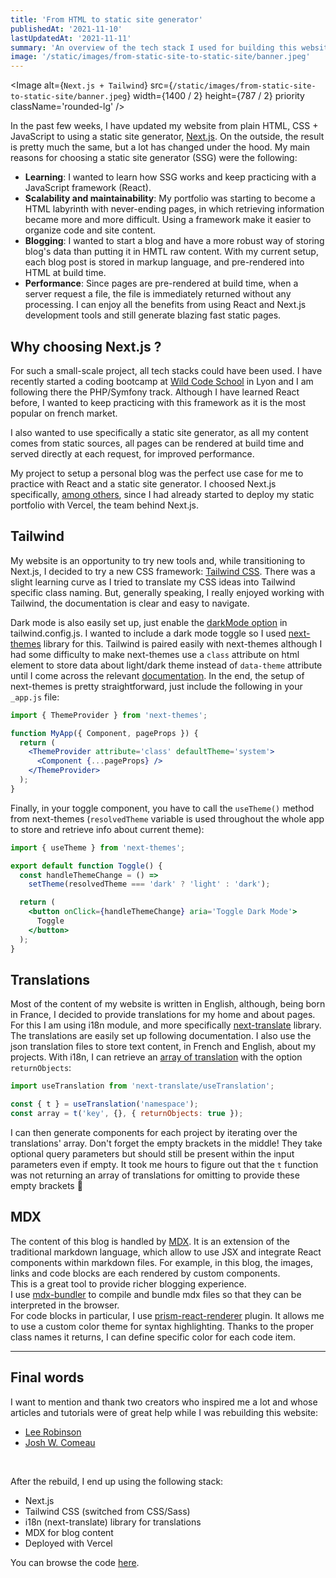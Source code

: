 ```yaml
---
title: 'From HTML to static site generator'
publishedAt: '2021-11-10'
lastUpdatedAt: '2021-11-11'
summary: 'An overview of the tech stack I used for building this website, and some of the challenges I faced during the process.'
image: '/static/images/from-static-site-to-static-site/banner.jpeg'
---
```


<Image
  alt={`Next.js + Tailwind`}
  src={`/static/images/from-static-site-to-static-site/banner.jpeg`}
  width={1400 / 2}
  height={787 / 2}
  priority
  className='rounded-lg'
/>

In the past few weeks, I have updated my website from plain HTML, CSS + JavaScript to using a static site generator, [Next.js](https://nextjs.org/). On the outside, the result is pretty much the same, but a lot has changed under the hood. My main reasons for choosing a static site generator (SSG) were the following:

- **Learning**: I wanted to learn how SSG works and keep practicing with a JavaScript framework (React).
- **Scalability and maintainability**: My portfolio was starting to become a HTML labyrinth with never-ending pages, in which retrieving information became more and more difficult. Using a framework make it easier to organize code and site content.
- **Blogging**: I wanted to start a blog and have a more robust way of storing blog's data than putting it in HMTL raw content. With my current setup, each blog post is stored in markup language, and pre-rendered into HTML at build time.
- **Performance**: Since pages are pre-rendered at build time, when a server request a file, the file is immediately returned without any processing. I can enjoy all the benefits from using React and Next.js development tools and still generate blazing fast static pages.

## Why choosing Next.js ?

For such a small-scale project, all tech stacks could have been used. I have recently started a coding bootcamp at [Wild Code School](https://www.wildcodeschool.com/en-GB/courses/web-development-course-full-time/lyon) in Lyon and I am following there the PHP/Symfony track. Although I have learned React before, I wanted to keep practicing with this framework as it is the most popular on french market.

I also wanted to use specifically a static site generator, as all my content comes from static sources, all pages can be rendered at build time and served directly at each request, for improved performance.

My project to setup a personal blog was the perfect use case for me to practice with React and a static site generator. I choosed Next.js specifically, [among others](https://jamstack.org/generators/), since I had already started to deploy my static portfolio with Vercel, the team behind Next.js.

## Tailwind

My website is an opportunity to try new tools and, while transitioning to Next.js, I decided to try a new CSS framework: [Tailwind CSS](https://tailwindcss.com/). There was a slight learning curve as I tried to translate my CSS ideas into Tailwind specific class naming. But, generally speaking, I really enjoyed working with Tailwind, the documentation is clear and easy to navigate.

Dark mode is also easily set up, just enable the [darkMode option](https://tailwindcss.com/docs/dark-mode) in tailwind.config.js. I wanted to include a dark mode toggle so I used [next-themes](https://github.com/pacocoursey/next-themes) library for this. Tailwind is paired easily with next-themes although I had some difficulty to make next-themes use a `class` attribute on html element to store data about light/dark theme instead of `data-theme` attribute until I come across the relevant [documentation](https://github.com/pacocoursey/next-themes#class-instead-of-data-attribute). In the end, the setup of next-themes is pretty straightforward, just include the following in your `_app.js` file:

```jsx
import { ThemeProvider } from 'next-themes';

function MyApp({ Component, pageProps }) {
  return (
    <ThemeProvider attribute='class' defaultTheme='system'>
      <Component {...pageProps} />
    </ThemeProvider>
  );
}
```

Finally, in your toggle component, you have to call the `useTheme()` method from next-themes (`resolvedTheme` variable is used throughout the whole app to store and retrieve info about current theme):

```jsx
import { useTheme } from 'next-themes';

export default function Toggle() {
  const handleThemeChange = () =>
    setTheme(resolvedTheme === 'dark' ? 'light' : 'dark');

  return (
    <button onClick={handleThemeChange} aria='Toggle Dark Mode'>
      Toggle
    </button>
  );
}
```

## Translations

Most of the content of my website is written in English, although, being born in France, I decided to provide translations for my home and about pages. For this I am using i18n module, and more specifically [next-translate](https://github.com/vinissimus/next-translate) library. The translations are easily set up following documentation. I also use the json translation files to store text content, in French and English, about my projects. With i18n, I can retrieve an [array of translation](https://github.com/vinissimus/next-translate#7-nested-translations) with the option `returnObjects`:

```jsx
import useTranslation from 'next-translate/useTranslation';

const { t } = useTranslation('namespace');
const array = t('key', {}, { returnObjects: true });
```

I can then generate components for each project by iterating over the translations' array. Don't forget the empty brackets in the middle! They take optional query parameters but should still be present within the input parameters even if empty. It took me hours to figure out that the `t` function was not returning an array of translations for omitting to provide these empty brackets 🤯

## MDX

The content of this blog is handled by [MDX](https://mdxjs.com/). It is an extension of the traditional markdown language, which allow to use JSX and integrate React components within markdown files. For example, in this blog, the images, links and code blocks are each rendered by custom components.  
This is a great tool to provide richer blogging experience.  
I use [mdx-bundler](https://github.com/kentcdodds/mdx-bundler) to compile and bundle mdx files so that they can be interpreted in the browser.  
For code blocks in particular, I use [prism-react-renderer](https://github.com/FormidableLabs/prism-react-renderer) plugin. It allows me to use a custom color theme for syntax highlighting. Thanks to the proper class names it returns, I can define specific color for each code item.

---

## Final words

I want to mention and thank two creators who inspired me a lot and whose articles and tutorials were of great help while I was rebuilding this website:

- [Lee Robinson](https://leerob.io/)
- [Josh W. Comeau](https://www.joshwcomeau.com/)

&nbsp;

After the rebuild, I end up using the following stack:

- Next.js
- Tailwind CSS (switched from CSS/Sass)
- i18n (next-translate) library for translations
- MDX for blog content
- Deployed with Vercel

You can browse the code [here](https://github.com/jgautrais/jeremygautrais.fr).
